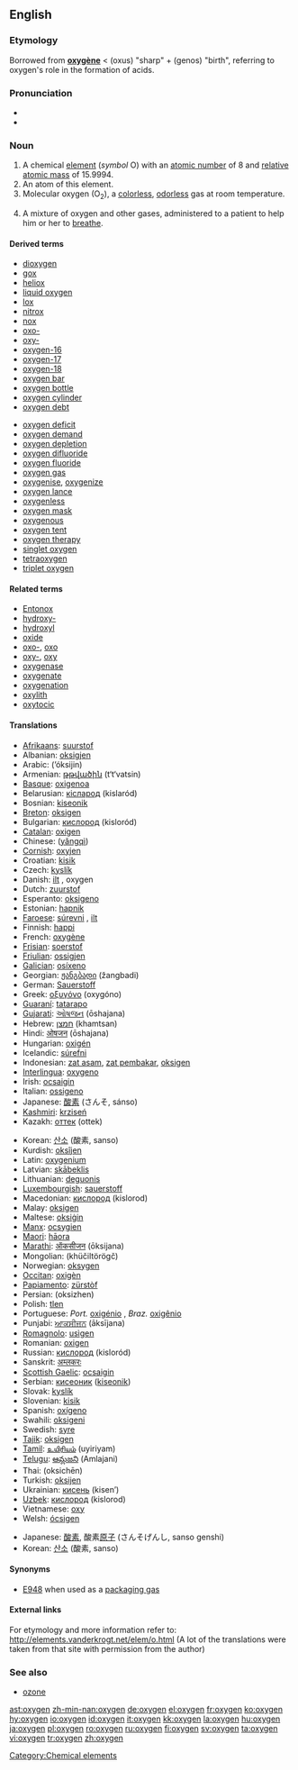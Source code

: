 ==English==
{{elements|O|nitrogen|N|fluorine|F}}

===Etymology===
Borrowed from {{F.}} '''[[oxygène]]''' < {{AGr.}} '''{{polytonic|[[ὀξύς]]}}''' (oxus) "sharp" + '''{{polytonic|[[γένος]]}}''' (genos) "birth", referring to oxygen's role in the formation of acids.

===Pronunciation===
* {{IPA|/ɒksɪ.ʤɪn̩/}}
*{{audio|en-us-oxygen.ogg|Audio (US)}}

===Noun===
{{en-noun|-}}
{{wikipedia}}

# A chemical [[element]] (''symbol'' O) with an [[atomic number]] of 8 and [[relative atomic mass]] of 15.9994.
# An atom of this element.<!--Note: this sense is found in the OED-->
# Molecular oxygen (O<sub>2</sub>), a [[colorless]], [[odorless]] gas at room temperature.
# {{medicine}} A mixture of oxygen and other gases, administered to a patient to help him or her to [[breathe]].

====Derived terms====
{{top2}}
*[[dioxygen]]
*[[gox]]
*[[heliox]]
*[[liquid oxygen]]
*[[lox]]
*[[nitrox]]
*[[nox]]
*[[oxo-]]
*[[oxy-]]
*[[oxygen-16]]
*[[oxygen-17]]
*[[oxygen-18]]
*[[oxygen bar]]
*[[oxygen bottle]]
*[[oxygen cylinder]]
*[[oxygen debt]]
{{mid2}}
*[[oxygen deficit]]
*[[oxygen demand]]
*[[oxygen depletion]]
*[[oxygen difluoride]]
*[[oxygen fluoride]]
*[[oxygen gas]]
*[[oxygenise]], [[oxygenize]]
*[[oxygen lance]]
*[[oxygenless]]
*[[oxygen mask]]
*[[oxygenous]]
*[[oxygen tent]]
*[[oxygen therapy]]
*[[singlet oxygen]]
*[[tetraoxygen]]
*[[triplet oxygen]]
{{bottom}}

====Related terms====
*[[Entonox]]
*[[hydroxy-]]
*[[hydroxyl]]
*[[oxide]]
*[[oxo-]], [[oxo]]
*[[oxy-]], [[oxy]]
*[[oxygenase]]
*[[oxygenate]]
*[[oxygenation]]
*[[oxylith]]
*[[oxytocic]]

====Translations====
{{trans-top|gas}}
*[[Afrikaans]]: [[suurstof]]
*Albanian: [[oksigjen]]
*Arabic: {{ARchar|[[أكسجين]]}} (’óksijin) {{m}}
*Armenian: [[թթվածին]] (t‘t‘vatsin)
*[[Basque]]: [[oxigenoa]]
*Belarusian: [[кісларод]] (kislaród) {{m}}
*Bosnian: [[kiseonik]]
*[[Breton]]: [[oksigen]] {{m}}
*Bulgarian: [[кислород]] (kisloród) {{m}}
*[[Catalan]]: [[oxigen]] {{m}}
*Chinese: {{zh-ts|[[氧氣]]|[[氧气]]}} ([[yǎngqì]])
*[[Cornish]]: [[oxyjen]]
*Croatian: [[kisik]]
*Czech: [[kyslík]]
*Danish: [[ilt]] {{c}}, oxygen
*Dutch: [[zuurstof]] {{f}}
*Esperanto: [[oksigeno]]
*Estonian: [[hapnik]]
*[[Faroese]]: [[súrevni]] {{n}}, [[ilt]] {{n}}
*Finnish: [[happi]]
*French: [[oxygène]] {{m}}
*[[Frisian]]: [[soerstof]]
*[[Friulian]]: [[ossigjen]]
*[[Galician]]: [[osíxeno]]
*Georgian: [[ჟანგბადი]] (žangbadi)
*German: [[Sauerstoff]] {{m}}
*Greek: [[οξυγόνο]] (oxygóno) {{n}}
*[[Guaraní]]: [[tatarapo]]
*[[Gujarati]]: [[ઓષજન]] (ōshajana)
*Hebrew: [[חמצן]] (khamtsan)
*Hindi: [[ओषजन]] (ōshajana)
*Hungarian: [[oxigén]]
*Icelandic: [[súrefni]]
*Indonesian: [[zat asam]], [[zat pembakar]], [[oksigen]]
*[[Interlingua]]: [[oxygeno]]
*Irish: [[ocsaigin]]
*Italian: [[ossigeno]] {{m}}
*Japanese: [[酸素]] (さんそ, sánso)
*[[Kashmiri]]: [[krziseń]]
*Kazakh: [[оттек]] (ottek)
{{trans-mid}}
*Korean: [[산소]] (酸素, sanso)
*Kurdish: [[oksîjen]]
*Latin: [[oxygenium]]
*Latvian: [[skābeklis]]
*Lithuanian: [[deguonis]]
*[[Luxembourgish]]: [[sauerstoff]]
*Macedonian: [[кислород]] (kislorod)
*Malay: [[oksigen]]
*Maltese: [[oksiġin]]
*[[Manx]]: [[ocsygien]]
*[[Maori]]: [[hāora]]
*[[Marathi]]: [[ऑकसीजन]] (ōksijana)
*Mongolian: {{RUchar|[[хүчилтөрөгч]]}} (khüčiltörögč)
*Norwegian: [[oksygen]]
*[[Occitan]]: [[oxigèn]]
*[[Papiamento]]: [[zürstòf]]
*Persian: {{FAchar|[[اكسيژن]]}} (oksizhen)
*Polish: [[tlen]] {{m}}
*Portuguese: ''Port.'' [[oxigénio]] {{m}}, ''Braz.'' [[oxigênio]] {{m}}
*Punjabi: [[ਆਕਸੀਜਨ]] (āksījana)
*[[Romagnolo]]: [[usìgen]]
*Romanian: [[oxigen]] {{n}}
*Russian: [[кислород]] (kisloród) {{m}}
*Sanskrit: [[अम्लकरः]]
*[[Scottish Gaelic]]: [[ocsaigin]]
*Serbian: [[кисеоник]] ([[kiseonik]]) {{m}}
*Slovak: [[kyslík]]
*Slovenian: [[kisik]]
*Spanish: [[oxígeno]] {{m}}
*Swahili: [[oksigeni]]
*Swedish: [[syre]]
*[[Tajik]]: [[oksigen]]
*[[Tamil]]: [[உயிரியம்]] (uyiriyam)
*[[Telugu]]: [[ఆమ్లజని]] (Amlajani)
*Thai: {{THchar|[[ออกซิเจน]]}} (oksichēn)
*Turkish: [[oksijen]]
*Ukrainian: [[кисень]] (kisen’)
*[[Uzbek]]: [[кислород]] (kislorod)
*Vietnamese: [[oxy]]
*Welsh: [[ócsigen]]
{{trans-bottom}}

{{trans-top|atom of oxygen}}
*Japanese: [[酸素]], 酸素[[原子]] (さんそげんし, sanso genshi)
*Korean: [[산소]] (酸素, sanso)
{{trans-mid}}
{{trans-bottom}}

{{trans-top|molecular oxygen}}
{{trans-mid}}
{{trans-bottom}}

{{trans-top|mixture of gases administered medically}}
{{trans-mid}}
{{trans-bottom}}

====Synonyms====
*[[E948]] when used as a [[packaging gas]]

====External links====
For etymology and more information refer to:
http://elements.vanderkrogt.net/elem/o.html
(A lot of the translations were taken from that site with permission from the author)

===See also===
*[[ozone]]

[[Category:Chemical elements]]

[[ast:oxygen]]
[[zh-min-nan:oxygen]]
[[de:oxygen]]
[[el:oxygen]]
[[fr:oxygen]]
[[ko:oxygen]]
[[hy:oxygen]]
[[io:oxygen]]
[[id:oxygen]]
[[it:oxygen]]
[[kk:oxygen]]
[[la:oxygen]]
[[hu:oxygen]]
[[ja:oxygen]]
[[pl:oxygen]]
[[ro:oxygen]]
[[ru:oxygen]]
[[fi:oxygen]]
[[sv:oxygen]]
[[ta:oxygen]]
[[vi:oxygen]]
[[tr:oxygen]]
[[zh:oxygen]]